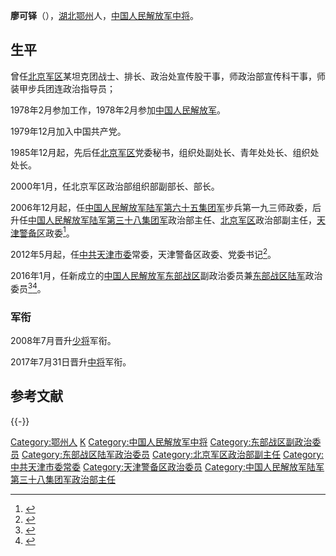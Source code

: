 '''廖可铎'''（{{bd|1958年|2月||}}），[[湖北省|湖北]][[鄂州市|鄂州]]人，[[中国人民解放军中将|中国人民解放军中将]]。

==生平==
曾任[[中国人民解放军北京军区|北京军区]]某坦克团战士、排长、政治处宣传股干事，师政治部宣传科干事，师装甲步兵团连政治指导员；

1978年2月参加工作，1978年2月参加[[中国人民解放军|中国人民解放军]]。

1979年12月加入中国共产党。

1985年12月起，先后任[[中国人民解放军北京军区|北京军区]]党委秘书，组织处副处长、青年处处长、组织处处长。

2000年1月，任北京军区政治部组织部副部长、部长。

2006年12月起，任[[中国人民解放军陆军第八十一集团军|中国人民解放军陆军第六十五集团军]]步兵第一九三师政委，后升任[[中国人民解放军陆军第八十二集团军|中国人民解放军陆军第三十八集团军]]政治部主任、[[中国人民解放军北京军区|北京军区]]政治部副主任，[[中国人民解放军天津警备区|天津警备区]]政委<ref>{{cite news|url=http://news.sohu.com/20120509/n342748205.shtml|title=廖可铎任天津市委常委 谢建华不再担任|author=|date=2012-05-09|work=|newspaper=搜狐网|accessdate=2015-04-02|archive-date=2019-07-31|archive-url=https://web.archive.org/web/20190731205846/http://news.sohu.com/20120509/n342748205.shtml}}</ref>。

2012年5月起，任[[中国共产党天津市委员会|中共天津市委]]常委，天津警备区政委、党委书记<ref>{{cite news|url=http://renshi.people.com.cn/n/2015/0226/c139617-26597431.html|title=盘点31省“戎装常委”：十八大后21个省区市出现调整|author=|date=2015-02-26|work=|newspaper=人民网|accessdate=2015-04-02|archive-date=2019-08-01|archive-url=https://web.archive.org/web/20190801104636/http://renshi.people.com.cn/n/2015/0226/c139617-26597431.html|dead-url=no}}</ref>。

2016年1月，任新成立的[[中国人民解放军东部战区|中国人民解放军东部战区]]副政治委员兼[[中国人民解放军东部战区陆军|东部战区陆军]]政治委员<ref>{{cite news|url=http://www.thepaper.cn/newsDetail_forward_1428477|title=秦卫江出任东部战区陆军司令员，廖可铎任政委|author=|date=2016-02-02|work=|publisher=澎湃新闻|accessdate=2016-02-02|archive-date=2016-02-10|archive-url=https://web.archive.org/web/20160210151321/http://www.thepaper.cn/newsDetail_forward_1428477|dead-url=no}}</ref><ref>{{Cite web|url=http://www.sohu.com/a/59874660_162017|title=龙岩市领导赴榕慰问东部战区陆军部队|accessdate=2017-11-11|author=|date=2016-02-22|publisher=搜狐|archive-date=2020-11-29|archive-url=https://web.archive.org/web/20201129043057/https://www.sohu.com/a/59874660_162017|dead-url=no}}</ref>。

=== 军衔 ===

2008年7月晋升[[中国人民解放军少将|少将]]军衔。

2017年7月31日晋升[[中国人民解放军中将|中将]]军衔。

==参考文献==
{{reflist}}
{{-}}
{{start box}}
{{s-mil|pla}}
{{s-new}}
{{s-title|[[中国人民解放军东部战区陆军|中国人民解放军东部战区陆军]]政治委员|2016年1月—2019年4月}}
{{s-after|[[张红兵|张红兵]]}}
{{s-before|[[谢建华_(1953年)|谢建华]]}}
{{s-title|[[中国人民解放军天津警备区|中国人民解放军天津警备区]]政治委员|2012年2月－2016年1月}}
{{s-after|[[李军_(少将)|李军]]}}
{{end box}}
{{DEFAULTSORT:Liao廖}}
[[Category:鄂州人|Category:鄂州人]]
[[Category:廖姓|K]]
[[Category:中国人民解放军中将|Category:中国人民解放军中将]]
[[Category:东部战区副政治委员|Category:东部战区副政治委员]]
[[Category:东部战区陆军政治委员|Category:东部战区陆军政治委员]]
[[Category:北京军区政治部副主任|Category:北京军区政治部副主任]]
[[Category:中共天津市委常委|Category:中共天津市委常委]]
[[Category:天津警备区政治委员|Category:天津警备区政治委员]]
[[Category:中国人民解放军陆军第三十八集团军政治部主任|Category:中国人民解放军陆军第三十八集团军政治部主任]]